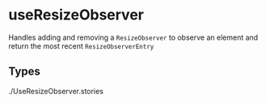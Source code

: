 
<Meta title="useResizeObserver" />

# useResizeObserver

Handles adding and removing a `ResizeObserver` to observe an element and return the most recent `ResizeObserverEntry`

## Types

<Source language="ts" code={TYPES} />
./UseResizeObserver.stories
